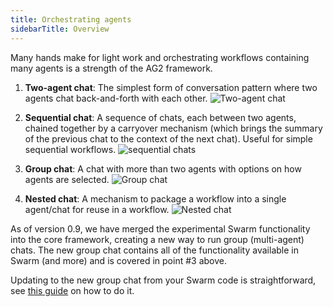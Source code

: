 ```yaml
---
title: Orchestrating agents
sidebarTitle: Overview
---
```


Many hands make for light work and orchestrating workflows containing many agents is a strength of the AG2 framework.

1. **Two-agent chat**: The simplest form of conversation pattern where two agents chat back-and-forth with each other.
![Two-agent chat](./assets/two-agent-chat.png)

2. **Sequential chat**: A sequence of chats, each between two agents, chained together by a carryover mechanism (which brings the summary of the previous chat to the context of the next chat). Useful for simple sequential workflows.
![sequential chats](./assets/sequential-two-agent-chat.png)

3. **Group chat**: A chat with more than two agents with options on how agents are selected.
![Group chat](./assets/group-chat.png)

3. **Nested chat**: A mechanism to package a workflow into a single agent/chat for reuse in a workflow.
![Nested chat](./assets/nested-chats.png)


<Warning>
As of version 0.9, we have merged the experimental Swarm functionality into the core framework, creating a new way to run group (multi-agent) chats. The new group chat contains all of the functionality available in Swarm (and more) and is covered in point #3 above.

Updating to the new group chat from your Swarm code is straightforward, see [this guide](/docs/user-guide/advanced-concepts/orchestration/swarm/deprecation) on how to do it.
</Warning>
